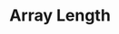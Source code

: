 ---
id: "js_mc_medium_007"
questionType: "MULTIPLE_CHOICE"
title: "Array Length"
description: "How do you find the number of elements in an array?"
difficulty: "MEDIUM"
category: "JavaScript"
options:
  - "array.count"
  - "array.size"
  - "array.length"
  - "array.total"
correctAnswer: 2
---